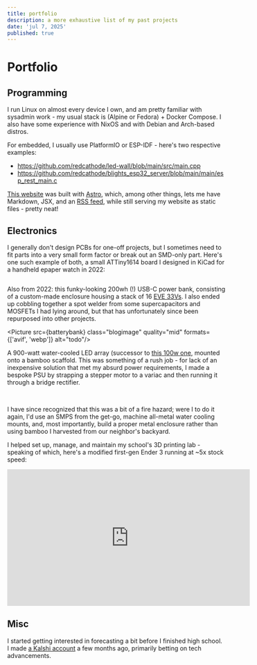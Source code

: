 ```yaml
---
title: portfolio
description: a more exhaustive list of my past projects
date: 'jul 7, 2025'
published: true
---
```



# Portfolio

## Programming

I run Linux on almost every device I own, and am pretty familiar with sysadmin work - my usual stack is (Alpine or Fedora) + Docker Compose. I also have some experience with NixOS and with Debian and Arch-based distros.

For embedded, I usually use PlatformIO or ESP-IDF - here's two respective examples:
- https://github.com/redcathode/led-wall/blob/main/src/main.cpp
- https://github.com/redcathode/blights_esp32_server/blob/main/main/esp_rest_main.c

[This website](https://github.com/redcathode/redsite) was built with [Astro](https://astro.build), which, among other things, lets me have Markdown, JSX, and an [RSS feed](https://redcatho.de/blog/rss.xml), while still serving my website as static files - pretty neat!

## Electronics
I generally don't design PCBs for one-off projects, but I sometimes need to fit parts into a very small form factor or break out an SMD-only part. Here's one such example of both, a small ATTiny1614 board I designed in KiCad for a handheld epaper watch in 2022:

<div style="display: flex; align-items: center; gap: 1rem;">
<Picture src={attiny1} class="blogimage" quality="mid" formats={['avif', 'webp']} alt="todo"/>
<Picture src={attiny2} class="blogimage" quality="mid" formats={['avif', 'webp']} alt="todo"/>
<Picture src={attiny3} class="blogimage" quality="mid" formats={['avif', 'webp']} alt="todo"/>
</div>

Also from 2022: this funky-looking 200wh (!) USB-C power bank, consisting of a custom-made enclosure housing a stack of 16 [EVE 33Vs](https://web.archive.org/web/20221111144707/https://bulkbattery.com/products/copy-of-eve-25p-18650-2500mah-20a-battery). I also ended up cobbling together a spot welder from some supercapacitors and MOSFETs I had lying around, but that has unfortunately since been repurposed into other projects.

<Picture src={batterybank} class="blogimage" quality="mid" formats={['avif', 'webp']} alt="todo"/>

A 900-watt water-cooled LED array (successor to [this 100w one](/blog/blights), mounted onto a bamboo scaffold. This was something of a rush job - for lack of an inexpensive solution that met my absurd power requirements, I made a bespoke PSU by strapping a stepper motor to a variac and then running it through a bridge rectifier.
<div style="display: flex; align-items: center; gap: 1rem;">
<Picture src={ledarraymodule} class="blogimage" quality="mid" formats={['avif', 'webp']} alt="todo"/>
<Picture src={ledarraypsu} class="blogimage" quality="mid" formats={['avif', 'webp']} alt="todo"/>
</div>
<br />
<Picture src={overheadview} class="blogimage" quality="mid" formats={['avif', 'webp']} alt="todo"/>

I have since recognized that this was a bit of a fire hazard; were I to do it again, I'd use an SMPS from the get-go, machine all-metal water cooling mounts, and, most importantly, build a proper metal enclosure rather than using bamboo I harvested from our neighbor's backyard.

I helped set up, manage, and maintain my school's 3D printing lab - speaking of which, here's a modified first-gen Ender 3 running at ~5x stock speed:
<iframe width="560" height="315" src="https://www.youtube.com/embed/rmHi88IaUhY?si=fAZWxEhzYbklaRM6" title="YouTube video player" frameborder="0" allow="accelerometer; autoplay; clipboard-write; encrypted-media; gyroscope; picture-in-picture; web-share" referrerpolicy="strict-origin-when-cross-origin" allowfullscreen></iframe>

## Misc
I started getting interested in forecasting a bit before I finished high school. I made [a Kalshi account](https://kalshi.com/ideas/profiles/youngneil) a few months ago, primarily betting on tech advancements.
